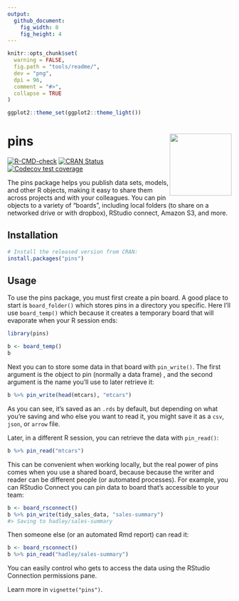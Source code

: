 ```yaml
---
output:
  github_document:
    fig_width: 8
    fig_height: 4
---
```


```r
knitr::opts_chunk$set(
  warning = FALSE,
  fig.path = "tools/readme/", 
  dev = "png",
  dpi = 96,
  comment = "#>",
  collapse = TRUE
)

ggplot2::theme_set(ggplot2::theme_light())
```

# pins <a href='https://pins.rstudio.com'><img src='man/figures/logo.png' align="right" height="139" /></a>

<!-- badges: start -->

[![R-CMD-check](https://github.com/rstudio/pins/workflows/R-CMD-check/badge.svg)](https://github.com/rstudio/pins/actions) [![CRAN Status](https://www.r-pkg.org/badges/version/pins)](https://cran.r-project.org/package=pins) [![Codecov test coverage](https://codecov.io/gh/rstudio/pins/branch/master/graph/badge.svg)](https://codecov.io/gh/rstudio/pins?branch=master)

<!-- badges: end -->

The pins package helps you publish data sets, models, and other R objects, making it easy to share them across projects and with your colleagues.
You can pin objects to a variety of "boards", including local folders (to share on a networked drive or with dropbox), RStudio connect, Amazon S3, and more.

## Installation

```r
# Install the released version from CRAN:
install.packages("pins")
```

## Usage

To use the pins package, you must first create a pin board.
A good place to start is `board_folder()` which stores pins in a directory you specific.
Here I'll use `board_temp()` which because it creates a temporary board that will evaporate when your R session ends:

```r
library(pins)

b <- board_temp()
b
```

Next you can to store some data in that board with `pin_write()`.
The first argument is the object to pin (normally a data frame) , and the second argument is the name you'll use to later retrieve it:

```r
b %>% pin_write(head(mtcars), "mtcars")
```

As you can see, it's saved as an `.rds` by default, but depending on what you're saving and who else you want to read it, you might save it as a `csv`, `json`, or `arrow` file.

Later, in a different R session, you can retrieve the data with `pin_read()`:

```r
b %>% pin_read("mtcars")
```

This can be convenient when working locally, but the real power of pins comes when you use a shared board, because because the writer and reader can be different people (or automated processes).
For example, you can RStudio Connect you can pin data to board that's accessible to your team:

```r
b <- board_rsconnect()
b %>% pin_write(tidy_sales_data, "sales-summary")
#> Saving to hadley/sales-summary
```

Then someone else (or an automated Rmd report) can read it:

```r
b <- board_rsconnect()
b %>% pin_read("hadley/sales-summary")
```

You can easily control who gets to access the data using the RStudio Connection permissions pane.

Learn more in `vignette("pins")`.
